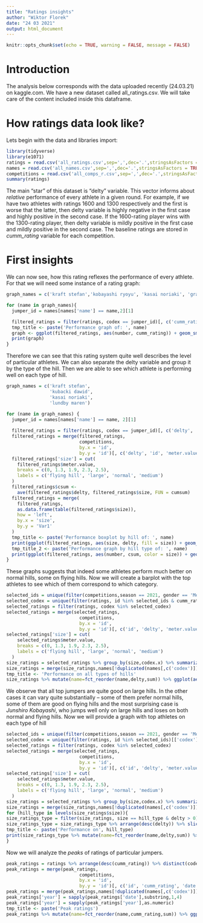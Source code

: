```yaml
---
title: "Ratings insights"
author: "Wiktor Florek"
date: "24 03 2021"
output: html_document
---
```


```r
knitr::opts_chunk$set(echo = TRUE, warning = FALSE, message = FALSE)
```

# Introduction

The analysis below corresponds with the data uploaded recently (24.03.21) on kaggle.com. We have a new dataset called all_ratings.csv. We will take care of the content included inside this dataframe.

# How ratings data look like?

Lets begin with the data and libraries import:

```r
library(tidyverse)
library(e1071)
ratings = read.csv('all_ratings.csv',sep=',',dec='.',stringsAsFactors = TRUE)
names = read.csv('all_names.csv',sep=',',dec='.',stringsAsFactors = TRUE)
competitions = read.csv('all_comps_r.csv',sep=',',dec='.',stringsAsFactors = TRUE)
summary(ratings)
```

The main "star" of this dataset is "delty" variable. This vector informs about *relative* performance of every athlete in a given round. For example, if we have two athletes with ratings 1600 and 1300 respectively and the first is worse that the latter, then delty variable is highly negative in the first case and highly positive in the second case. If the 1600-rating player wins with the 1300-rating player, then delty variable is mildly positive in the first case and mildly positive in the second case. The baseline ratings are stored in *cumm_rating* variable for each competition. 

# First insights

We can now see, how this rating reflexes the performance of every athlete. For that we will need some instance of a rating graph:

```r
graph_names = c('kraft stefan','kobayashi ryoyu', 'kasai noriaki', 'granerud halvor egner')

for (name in graph_names){
  jumper_id = names[names['name'] == name,2][1]

  filtered_ratings = filter(ratings, codex == jumper_id)[, c('cumm_rating', 'id', 'number')]
  tmp_title <- paste('Performance graph of: ', name)
  graph <- ggplot(filtered_ratings, aes(number, cumm_rating)) + geom_smooth() + geom_line() + labs(title=tmp_title) + xlim(0,2150) + ylim(600,2000)
  print(graph)
}
```

Therefore we can see that this rating system quite well describes the level of particular athletes. We can also separate the delty variable and group it by the type of the hill. Then we are able to see which athlete is performing well on each type of hill.

```r
graph_names = c('kraft stefan',
                'kubacki dawid',
                'kasai noriaki',
                'lundby maren')

for (name in graph_names) {
  jumper_id = names[names['name'] == name, 2][1]
  
  filtered_ratings = filter(ratings, codex == jumper_id)[, c('delty', 'id', 'number')]
  filtered_ratings = merge(filtered_ratings,
                           competitions,
                           by.x = 'id',
                           by.y = 'id')[, c('delty', 'id', 'meter.value', 'number')]
  filtered_ratings['size'] = cut(
    filtered_ratings$meter.value,
    breaks = c(0, 1.3, 1.9, 2.3, 2.5),
    labels = c('flying hill', 'large', 'normal', 'medium')
  )
  filtered_ratings$csum <-
    ave(filtered_ratings$delty, filtered_ratings$size, FUN = cumsum)
  filtered_ratings = merge(
    filtered_ratings,
    as.data.frame(table(filtered_ratings$size)),
    how = 'left',
    by.x = 'size',
    by.y = 'Var1'
  )
  tmp_title <- paste('Performance boxplot by hill of: ', name)
  print(ggplot(filtered_ratings, aes(size, delty, fill = size)) + geom_boxplot() + ylim(-20, 20) + labs(title=tmp_title))
  tmp_title_2 <- paste('Performance graph by hill type of: ', name)
  print(ggplot(filtered_ratings, aes(number, csum, color = size)) + geom_smooth() + geom_line() + labs(title=tmp_title_2)+ xlim(0,2150) + ylim(-500,1000))
}
```

These graphs suggests that indeed some athletes perform much better on normal hills, some on flying hills. Now we will create a barplot with the top athletes to see which of them correspond to which category.

```r
selected_ids = unique(filter(competitions,season == 2021, gender == 'Men')[['id']])
selected_codex = unique(filter(ratings, id %in% selected_ids & cumm_rating > 1500)[['codex']])
selected_ratings = filter(ratings, codex %in% selected_codex)
selected_ratings = merge(selected_ratings,
                           competitions,
                           by.x = 'id',
                           by.y = 'id')[, c('id', 'delty', 'meter.value', 'codex.x')]
selected_ratings['size'] = cut(
    selected_ratings$meter.value,
    breaks = c(0, 1.3, 1.9, 2.3, 2.5),
    labels = c('flying hill', 'large', 'normal', 'medium')
  )
size_ratings = selected_ratings %>% group_by(size,codex.x) %>% summarize(delty = sum(delty, na.rm = TRUE)) %>% na.omit()
size_ratings = merge(size_ratings,names[!duplicated(names[,c('codex')]),], how='left', by.x='codex.x', by.y='codex')
tmp_title <- 'Performance on all types of hills'
size_ratings %>% mutate(name=fct_reorder(name,delty,sum)) %>% ggplot(aes(name,delty, fill = size)) + geom_bar(stat='identity') + labs(title=tmp_title)+coord_flip()
```

We observe that all top jumpers are quite good on large hills. In the other cases it can vary quite substantially -- some of them prefer normal hills, some of them are good on flying hills and the most surprising case is *Junshiro Kobayashi*, who jumps well only on large hills and loses on both normal and flying hills. Now we will provide a graph with top athletes on each type of hill

```r
selected_ids = unique(filter(competitions,season == 2021, gender == 'Men')[['id']])
selected_codex = unique(filter(ratings, id %in% selected_ids)[['codex']])
selected_ratings = filter(ratings, codex %in% selected_codex)
selected_ratings = merge(selected_ratings,
                           competitions,
                           by.x = 'id',
                           by.y = 'id')[, c('id', 'delty', 'meter.value', 'codex.x')]
selected_ratings['size'] = cut(
    selected_ratings$meter.value,
    breaks = c(0, 1.3, 1.9, 2.3, 2.5),
    labels = c('flying hill', 'large', 'normal', 'medium')
  )
size_ratings = selected_ratings %>% group_by(size,codex.x) %>% summarize(delty = sum(delty, na.rm = TRUE)) %>% na.omit()
size_ratings = merge(size_ratings,names[!duplicated(names[,c('codex')]),], how='left', by.x='codex.x', by.y='codex')
for (hill_type in levels(size_ratings$size)){
size_ratings_type = filter(size_ratings, size == hill_type & delty > 0)
size_ratings_type = size_ratings_type %>% arrange(desc(delty)) %>% slice(1:15)
tmp_title <- paste('Performance on', hill_type)
print(size_ratings_type %>% mutate(name=fct_reorder(name,delty,sum)) %>% ggplot(aes(name,delty, fill = size)) + geom_bar(stat='identity') + labs(title=tmp_title)+coord_flip())
}
```

Now we will analyze the *peaks* of ratings of particular jumpers.

```r
peak_ratings = ratings %>% arrange(desc(cumm_rating)) %>% distinct(codex, .keep_all = TRUE)  %>% slice(1:30)
peak_ratings = merge(peak_ratings,
                           competitions,
                           by.x = 'id',
                           by.y = 'id')[, c('id', 'cumm_rating', 'date', 'codex.x')]
peak_ratings = merge(peak_ratings,names[!duplicated(names[,c('codex')]),], how='left', by.x='codex.x', by.y='codex')
peak_ratings['year'] = sapply(peak_ratings['date'],substring,1,4)
peak_ratings['year'] = sapply(peak_ratings['year'],as.numeric)
tmp_title <- paste('Peak ratings')
peak_ratings %>% mutate(name=fct_reorder(name,cumm_rating,sum)) %>% ggplot(aes(name,cumm_rating, fill=year)) + geom_bar(stat='identity') + labs(title=tmp_title)+coord_flip(ylim = c(1600, 2000))+scale_fill_gradient(low='red',high='green')
```


